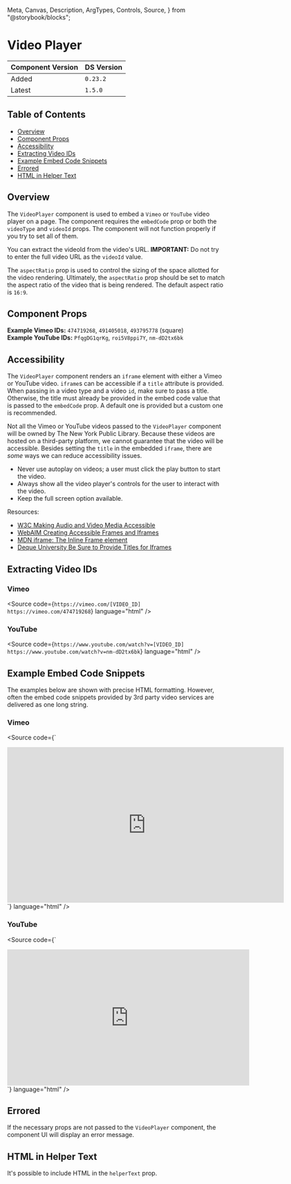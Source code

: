   Meta,
  Canvas,
  Description,
  ArgTypes,
  Controls,
  Source,
} from "@storybook/blocks";


<Meta of={VideoPlayerStories} />

# Video Player

| Component Version | DS Version |
| ----------------- | ---------- |
| Added             | `0.23.2`   |
| Latest            | `1.5.0`    |

## Table of Contents

- [Overview](#overview)
- [Component Props](#component-props)
- [Accessibility](#accessibility)
- [Extracting Video IDs](#extracting-video-ids)
- [Example Embed Code Snippets](#example-embed-code-snippets)
- [Errored](#errored)
- [HTML in Helper Text](#html-in-helper-text)

## Overview

<Description of={VideoPlayerStories} />

The `VideoPlayer` component is used to embed a `Vimeo` or `YouTube` video player
on a page. The component requires the `embedCode` prop or both the `videoType`
and `videoId` props. The component will not function properly if you try to set
all of them.

You can extract the videoId from the video's URL. **IMPORTANT:** Do not try to
enter the full video URL as the `videoId` value.

The `aspectRatio` prop is used to control the sizing of the space allotted for
the video rendering. Ultimately, the `aspectRatio` prop should be set to match
the aspect ratio of the video that is being rendered. The default aspect ratio
is `16:9`.

## Component Props

<Canvas of={VideoPlayerStories.WithControls} />

<ArgTypes of={VideoPlayerStories.WithControls} />

**Example Vimeo IDs:** `474719268`, `491405018`, `493795778` (square)<br />
**Example YouTube IDs:** `PfqgDG1qrKg`, `roi5V8ppi7Y`, `nm-dD2tx6bk`

## Accessibility

The `VideoPlayer` component renders an `iframe` element with either a Vimeo or
YouTube video. `iframe`s can be accessible if a `title` attribute is provided.
When passing in a video type and a video `id`, make sure to pass a title.
Otherwise, the title must already be provided in the embed code value that is
passed to the `embedCode` prop. A default one is provided but a custom one is
recommended.

Not all the Vimeo or YouTube videos passed to the `VideoPlayer` component will
be owned by The New York Public Library. Because these videos are hosted on a
third-party platform, we cannot guarantee that the video will be accessible.
Besides setting the `title` in the embedded `iframe`, there are _some_ ways we
can reduce accessibility issues.

- Never use autoplay on videos; a user must click the play button to start the
  video.
- Always show all the video player's controls for the user to interact with the
  video.
- Keep the full screen option available.

Resources:

- [W3C Making Audio and Video Media Accessible](https://www.w3.org/WAI/media/av/)
- [WebAIM Creating Accessible Frames and Iframes](https://webaim.org/techniques/frames/)
- [MDN iframe: The Inline Frame element](https://developer.mozilla.org/en-US/docs/Web/HTML/Element/iframe)
- [Deque University Be Sure to Provide Titles for Iframes](https://dequeuniversity.com/tips/provide-iframe-titles)

## Extracting Video IDs

### Vimeo

<Source
  code={`
https://vimeo.com/[VIDEO_ID]
https://vimeo.com/474719268
`}
  language="html"
/>

### YouTube

<Source
  code={`
https://www.youtube.com/watch?v=[VIDEO_ID]
https://www.youtube.com/watch?v=nm-dD2tx6bk
`}
  language="html"
/>

## Example Embed Code Snippets

The examples below are shown with precise HTML formatting. However, often the
embed code snippets provided by 3rd party video services are delivered as one
long string.

### Vimeo

<Source
  code={`
<iframe
  src="https://player.vimeo.com/video/421404144?h=5467db7edd"
  width="640"
  height="360"
  frameborder="0"
  allow="autoplay; fullscreen; picture-in-picture"
  allowfullscreen
></iframe>
`}
  language="html"
/>

### YouTube

<Source
  code={`
<iframe
  width="560"
  height="315"
  src="https://www.youtube.com/embed/nm-dD2tx6bk"
  title="YouTube video player"
  frameborder="0"
  allow="accelerometer; autoplay; clipboard-write; encrypted-media; gyroscope; picture-in-picture"
  allowfullscreen
></iframe>
`}
  language="html"
/>

## Errored

If the necessary props are not passed to the `VideoPlayer` component, the
component UI will display an error message.

<Canvas of={VideoPlayerStories.Errored} />

## HTML in Helper Text

It's possible to include HTML in the `helperText` prop.

<Canvas name="HTML in Helper Text" of={VideoPlayerStories.HTMLInHelperText} />
